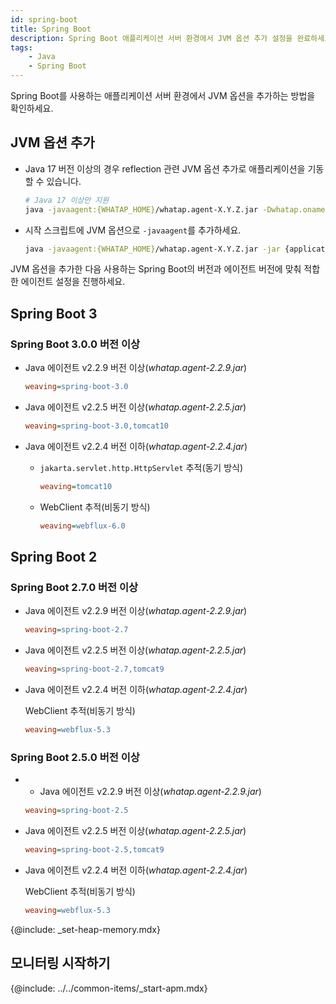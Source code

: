 ```yaml
---
id: spring-boot
title: Spring Boot
description: Spring Boot 애플리케이션 서버 환경에서 JVM 옵션 추가 설정을 완료하세요.
tags:
    - Java
    - Spring Boot
---
```


Spring Boot를 사용하는 애플리케이션 서버 환경에서 JVM 옵션을 추가하는 방법을 확인하세요.

## JVM 옵션 추가

* Java 17 버전 이상의 경우 reflection 관련 JVM 옵션 추가로 애플리케이션을 기동할 수 있습니다.

  ```bash
  # Java 17 이상만 지원
  java -javaagent:{WHATAP_HOME}/whatap.agent-X.Y.Z.jar -Dwhatap.oname={Agent_Name} --add-opens=java.base/java.lang=ALL-UNNAMED -jar {application.jar}
  ```

* 시작 스크립트에 JVM 옵션으로 `-javaagent`를 추가하세요.

  ```bash
  java -javaagent:{WHATAP_HOME}/whatap.agent-X.Y.Z.jar -jar {application.jar}
  ```

JVM 옵션을 추가한 다음 사용하는 Spring Boot의 버전과 에이전트 버전에 맞춰 적합한 에이전트 설정을 진행하세요.

## Spring Boot 3

### Spring Boot 3.0.0 버전 이상

* Java 에이전트 v2.2.9 버전 이상(*whatap.agent-2.2.9.jar*)

  ```ini title='whatap.conf'
  weaving=spring-boot-3.0
  ```

* Java 에이전트 v2.2.5 버전 이상(*whatap.agent-2.2.5.jar*)

  ```ini title='whatap.conf'
  weaving=spring-boot-3.0,tomcat10
  ```

* Java 에이전트 v2.2.4 버전 이하(*whatap.agent-2.2.4.jar*)

  * `jakarta.servlet.http.HttpServlet` 추적(동기 방식)

    ```ini title='whatap.conf'
    weaving=tomcat10
    ```

  * WebClient 추적(비동기 방식)

    ```ini title='whatap.conf'
    weaving=webflux-6.0
    ```

## Spring Boot 2

### Spring Boot 2.7.0 버전 이상

* Java 에이전트 v2.2.9 버전 이상(*whatap.agent-2.2.9.jar*)

  ```ini title='whatap.conf'
  weaving=spring-boot-2.7
  ```

* Java 에이전트 v2.2.5 버전 이상(*whatap.agent-2.2.5.jar*)

  ```ini title='whatap.conf'
  weaving=spring-boot-2.7,tomcat9
  ```

* Java 에이전트 v2.2.4 버전 이하(*whatap.agent-2.2.4.jar*)

  WebClient 추적(비동기 방식)

  ```ini title='whatap.conf'
  weaving=webflux-5.3
  ```

### Spring Boot 2.5.0 버전 이상

* * Java 에이전트 v2.2.9 버전 이상(*whatap.agent-2.2.9.jar*)

  ```ini title='whatap.conf'
  weaving=spring-boot-2.5
  ```

* Java 에이전트 v2.2.5 버전 이상(*whatap.agent-2.2.5.jar*)

  ```ini title='whatap.conf'
  weaving=spring-boot-2.5,tomcat9
  ```

* Java 에이전트 v2.2.4 버전 이하(*whatap.agent-2.2.4.jar*)

  WebClient 추적(비동기 방식)

  ```ini title='whatap.conf'
  weaving=webflux-5.3
  ```

{@include: _set-heap-memory.mdx}

## 모니터링 시작하기

{@include: ../../common-items/_start-apm.mdx} 